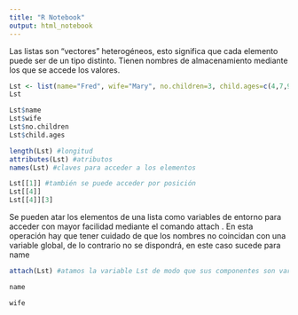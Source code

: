 ```yaml
---
title: "R Notebook"
output: html_notebook
---
```


Las listas son “vectores” heterogéneos, esto significa que cada elemento puede ser de un tipo distinto. Tienen nombres de almacenamiento mediante los que se accede los valores.

```r
Lst <- list(name="Fred", wife="Mary", no.children=3, child.ages=c(4,7,9))
Lst

Lst$name
Lst$wife
Lst$no.children
Lst$child.ages

length(Lst) #longitud
attributes(Lst) #atributos
names(Lst) #claves para acceder a los elementos

Lst[[1]] #también se puede acceder por posición
Lst[[4]]
Lst[[4]][3]
```

Se pueden atar los elementos de una lista como variables de entorno para acceder con mayor facilidad mediante el comando attach . En esta operación hay que tener cuidado de que los nombres no coincidan con una variable global, de lo contrario no se dispondrá, en este caso sucede para name

```r
attach(Lst) #atamos la variable Lst de modo que sus componentes son variables globales
```

```r
name

wife
```

